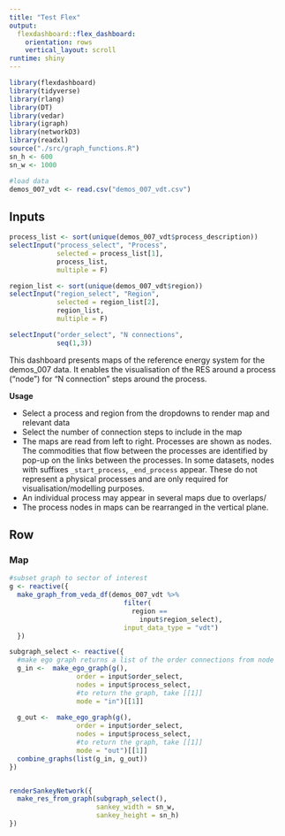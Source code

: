 ```yaml
---
title: "Test Flex"
output: 
  flexdashboard::flex_dashboard:
    orientation: rows
    vertical_layout: scroll
runtime: shiny
---
```

  
```r
library(flexdashboard)
library(tidyverse)
library(rlang)
library(DT)
library(vedar)
library(igraph)
library(networkD3)
library(readxl)
source("./src/graph_functions.R")
sn_h <- 600
sn_w <- 1000

```


```r
#load data
demos_007_vdt <- read.csv("demos_007_vdt.csv")

```


Inputs {.sidebar}
-----------------------------------------------------------------------
  
```r


process_list <- sort(unique(demos_007_vdt$process_description))
selectInput("process_select", "Process", 
            selected = process_list[1],
            process_list, 
            multiple = F)

region_list <- sort(unique(demos_007_vdt$region))
selectInput("region_select", "Region",
            selected = region_list[2],
            region_list,
            multiple = F)

selectInput("order_select", "N connections", 
            seq(1,3))


```

This dashboard presents maps of the reference energy system for the demos_007 data. It enables the visualisation of the RES around a process ("node") for "N connection" steps around the process.


**Usage**

* Select a process and region from the dropdowns to render map and relevant data
* Select the number of connection steps to include in the map
* The maps are read from left to right. Processes are shown as nodes. The commodities that flow between the processes are identified by pop-up on the links between the processes. In some datasets, nodes with suffixes `_start_process`, `_end_process` appear. These do not represent a physical processes and are only required for visualisation/modelling purposes.
* An individual process may appear in several maps due to overlaps/
* The process nodes in maps can be rearranged in the vertical plane.



Row {data-height=800}
-----------------------------------------------------------------------
  
### Map
  
```r
#subset graph to sector of interest
g <- reactive({
  make_graph_from_veda_df(demos_007_vdt %>% 
                             filter(
                               region == 
                                 input$region_select),
                             input_data_type = "vdt")
  })

subgraph_select <- reactive({
  #make ego graph returns a list of the order connections from node
  g_in <-  make_ego_graph(g(), 
                 order = input$order_select, 
                 nodes = input$process_select, 
                 #to return the graph, take [[1]]
                 mode = "in")[[1]]
  
  g_out <-  make_ego_graph(g(), 
                 order = input$order_select, 
                 nodes = input$process_select, 
                 #to return the graph, take [[1]]
                 mode = "out")[[1]]
  combine_graphs(list(g_in, g_out))
})


renderSankeyNetwork({
  make_res_from_graph(subgraph_select(),
                      sankey_width = sn_w, 
                      sankey_height = sn_h)
})
```



